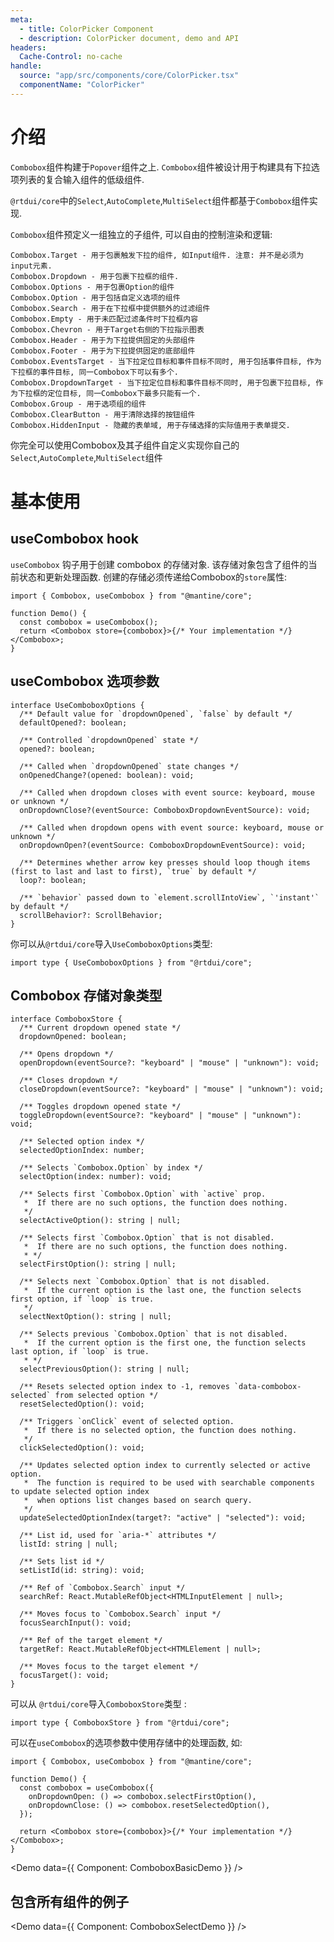 ```yaml
---
meta:
  - title: ColorPicker Component
  - description: ColorPicker document, demo and API
headers:
  Cache-Control: no-cache
handle:
  source: "app/src/components/core/ColorPicker.tsx"
  componentName: "ColorPicker"
---
```



# 介绍

`Combobox`组件构建于`Popover`组件之上. `Combobox`组件被设计用于构建具有下拉选项列表的复合输入组件的低级组件.

`@rtdui/core`中的`Select`,`AutoComplete`,`MultiSelect`组件都基于`Combobox`组件实现.

`Combobox`组件预定义一组独立的子组件, 可以自由的控制渲染和逻辑:

```
Combobox.Target - 用于包裹触发下拉的组件, 如Input组件. 注意: 并不是必须为input元素.
Combobox.Dropdown - 用于包裹下拉框的组件.
Combobox.Options - 用于包裹Option的组件
Combobox.Option - 用于包括自定义选项的组件
Combobox.Search - 用于在下拉框中提供额外的过滤组件
Combobox.Empty - 用于未匹配过滤条件时下拉框内容
Combobox.Chevron - 用于Target右侧的下拉指示图表
Combobox.Header - 用于为下拉提供固定的头部组件
Combobox.Footer - 用于为下拉提供固定的底部组件
Combobox.EventsTarget - 当下拉定位目标和事件目标不同时, 用于包括事件目标, 作为下拉框的事件目标, 同一Combobox下可以有多个.
Combobox.DropdownTarget - 当下拉定位目标和事件目标不同时, 用于包裹下拉目标, 作为下拉框的定位目标, 同一Combobox下最多只能有一个.
Combobox.Group - 用于选项组的组件
Combobox.ClearButton - 用于清除选择的按钮组件
Combobox.HiddenInput - 隐藏的表单域, 用于存储选择的实际值用于表单提交.
```

你完全可以使用Combobox及其子组件自定义实现你自己的`Select`,`AutoComplete`,`MultiSelect`组件

# 基本使用

## useCombobox hook

`useCombobox` 钩子用于创建 combobox 的存储对象. 该存储对象包含了组件的当前状态和更新处理函数. 创建的存储必须传递给Combobox的`store`属性:

```tsx
import { Combobox, useCombobox } from "@mantine/core";

function Demo() {
  const combobox = useCombobox();
  return <Combobox store={combobox}>{/* Your implementation */}</Combobox>;
}
```

## useCombobox 选项参数

```tsx
interface UseComboboxOptions {
  /** Default value for `dropdownOpened`, `false` by default */
  defaultOpened?: boolean;

  /** Controlled `dropdownOpened` state */
  opened?: boolean;

  /** Called when `dropdownOpened` state changes */
  onOpenedChange?(opened: boolean): void;

  /** Called when dropdown closes with event source: keyboard, mouse or unknown */
  onDropdownClose?(eventSource: ComboboxDropdownEventSource): void;

  /** Called when dropdown opens with event source: keyboard, mouse or unknown */
  onDropdownOpen?(eventSource: ComboboxDropdownEventSource): void;

  /** Determines whether arrow key presses should loop though items (first to last and last to first), `true` by default */
  loop?: boolean;

  /** `behavior` passed down to `element.scrollIntoView`, `'instant'` by default */
  scrollBehavior?: ScrollBehavior;
}
```

你可以从`@rtdui/core`导入`UseComboboxOptions`类型:

```tsx
import type { UseComboboxOptions } from "@rtdui/core";
```

## Combobox 存储对象类型

```tsx
interface ComboboxStore {
  /** Current dropdown opened state */
  dropdownOpened: boolean;

  /** Opens dropdown */
  openDropdown(eventSource?: "keyboard" | "mouse" | "unknown"): void;

  /** Closes dropdown */
  closeDropdown(eventSource?: "keyboard" | "mouse" | "unknown"): void;

  /** Toggles dropdown opened state */
  toggleDropdown(eventSource?: "keyboard" | "mouse" | "unknown"): void;

  /** Selected option index */
  selectedOptionIndex: number;

  /** Selects `Combobox.Option` by index */
  selectOption(index: number): void;

  /** Selects first `Combobox.Option` with `active` prop.
   *  If there are no such options, the function does nothing.
   */
  selectActiveOption(): string | null;

  /** Selects first `Combobox.Option` that is not disabled.
   *  If there are no such options, the function does nothing.
   * */
  selectFirstOption(): string | null;

  /** Selects next `Combobox.Option` that is not disabled.
   *  If the current option is the last one, the function selects first option, if `loop` is true.
   */
  selectNextOption(): string | null;

  /** Selects previous `Combobox.Option` that is not disabled.
   *  If the current option is the first one, the function selects last option, if `loop` is true.
   * */
  selectPreviousOption(): string | null;

  /** Resets selected option index to -1, removes `data-combobox-selected` from selected option */
  resetSelectedOption(): void;

  /** Triggers `onClick` event of selected option.
   *  If there is no selected option, the function does nothing.
   */
  clickSelectedOption(): void;

  /** Updates selected option index to currently selected or active option.
   *  The function is required to be used with searchable components to update selected option index
   *  when options list changes based on search query.
   */
  updateSelectedOptionIndex(target?: "active" | "selected"): void;

  /** List id, used for `aria-*` attributes */
  listId: string | null;

  /** Sets list id */
  setListId(id: string): void;

  /** Ref of `Combobox.Search` input */
  searchRef: React.MutableRefObject<HTMLInputElement | null>;

  /** Moves focus to `Combobox.Search` input */
  focusSearchInput(): void;

  /** Ref of the target element */
  targetRef: React.MutableRefObject<HTMLElement | null>;

  /** Moves focus to the target element */
  focusTarget(): void;
}
```

可以从 `@rtdui/core`导入`ComboboxStore`类型 :

```tsx
import type { ComboboxStore } from "@rtdui/core";
```

可以在`useCombobox`的选项参数中使用存储中的处理函数, 如:

```tsx
import { Combobox, useCombobox } from "@mantine/core";

function Demo() {
  const combobox = useCombobox({
    onDropdownOpen: () => combobox.selectFirstOption(),
    onDropdownClose: () => combobox.resetSelectedOption(),
  });

  return <Combobox store={combobox}>{/* Your implementation */}</Combobox>;
}
```

<Demo data={{ Component: ComboboxBasicDemo }} />

## 包含所有组件的例子

<Demo data={{ Component: ComboboxSelectDemo }} />
